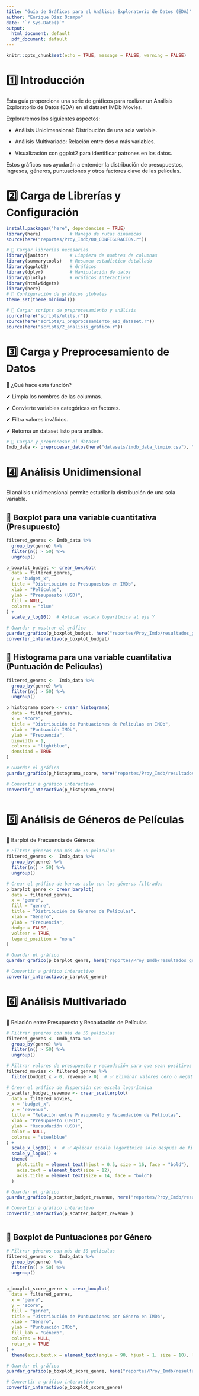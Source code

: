 ```yaml
---
title: "Guía de Gráficos para el Análisis Exploratorio de Datos (EDA)"
author: "Enrique Díaz Ocampo"
date: "`r Sys.Date()`"
output:
  html_document: default
  pdf_document: default
---
```


```r
knitr::opts_chunk$set(echo = TRUE, message = FALSE, warning = FALSE)
```


# 1️⃣ Introducción

Esta guía proporciona una serie de gráficos para realizar un Análisis Exploratorio de Datos (EDA) en el dataset IMDb Movies.

Exploraremos los siguientes aspectos:

- Análisis Unidimensional: Distribución de una sola variable.

- Análisis Multivariado: Relación entre dos o más variables.

- Visualización con ggplot2 para identificar patrones en los datos.

Estos gráficos nos ayudarán a entender la distribución de presupuestos, ingresos, géneros, puntuaciones y otros factores clave de las películas.

# 2️⃣ Carga de Librerías y Configuración
```r
install.packages("here", dependencies = TRUE)
library(here)           # Manejo de rutas dinámicas
source(here("reportes/Proy_Imdb/00_CONFIGURACION.r"))
```

```r
# 📌 Cargar librerías necesarias
library(janitor)        # Limpieza de nombres de columnas
library(summarytools)   # Resumen estadístico detallado
library(ggplot2)        # Gráficos
library(dplyr)          # Manipulación de datos
library(plotly)         # Gráficos Interactivos
library(htmlwidgets)
library(here)
# 📌 Configuración de gráficos globales
theme_set(theme_minimal())

# 📌 Cargar scripts de preprocesamiento y análisis
source(here("scripts/utils.r"))
source(here("scripts/1_preprocesamiento_esp_dataset.r"))
source(here("scripts/2_analisis_gráfico.r"))
```


# 3️⃣ Carga y Preprocesamiento de Datos

📌 ¿Qué hace esta función?

✔ Limpia los nombres de las columnas.

✔ Convierte variables categóricas en factores.

✔ Filtra valores inválidos.

✔ Retorna un dataset listo para análisis.

```r
# 📌 Cargar y preprocesar el dataset
Imdb_data <- preprocesar_datos(here("datasets/imdb_data_limpio.csv"), "Imdb")
```

# 4️⃣ Análisis Unidimensional

El análisis unidimensional permite estudiar la distribución de una sola variable.

## 📌 Boxplot para una variable cuantitativa (Presupuesto)

```r
filtered_genres <- Imdb_data %>%
  group_by(genre) %>%
  filter(n() > 50) %>%
  ungroup()

p_boxplot_budget <- crear_boxplot(
  data = filtered_genres,
  y = "budget_x",
  title = "Distribución de Presupuestos en IMDb",
  xlab = "Películas",
  ylab = "Presupuesto (USD)",
  fill = NULL,
  colores = "blue"
) +
  scale_y_log10()  # Aplicar escala logarítmica al eje Y

# Guardar y mostrar el gráfico
guardar_grafico(p_boxplot_budget, here("reportes/Proy_Imdb/resultados_generados/boxplot_budget.png"))
convertir_interactivo(p_boxplot_budget)


```


## 📌 Histograma para una variable cuantitativa (Puntuación de Películas)

```r
filtered_genres <-  Imdb_data %>%
  group_by(genre) %>%
  filter(n() > 50) %>%
  ungroup()

p_histograma_score <- crear_histograma(
  data = filtered_genres,
  x = "score",
  title = "Distribución de Puntuaciones de Películas en IMDb",
  xlab = "Puntuación IMDb",
  ylab = "Frecuencia",
  binwidth = 1,
  colores = "lightblue",
  densidad = TRUE
)

# Guardar el gráfico
guardar_grafico(p_histograma_score, here("reportes/Proy_Imdb/resultados_generados/histograma_score.png"))

# Convertir a gráfico interactivo
convertir_interactivo(p_histograma_score)



```

# 5️⃣ Análisis de Géneros de Películas

📌 Barplot de Frecuencia de Géneros

```r
# Filtrar géneros con más de 50 películas
filtered_genres <-  Imdb_data %>%
  group_by(genre) %>%
  filter(n() > 50) %>%
  ungroup()

# Crear el gráfico de barras solo con los géneros filtrados
p_barplot_genre <- crear_barplot(
  data = filtered_genres,
  x = "genre",
  fill = "genre",
  title = "Distribución de Géneros de Películas",
  xlab = "Género",
  ylab = "Frecuencia",
  dodge = FALSE,
  voltear = TRUE,
  legend_position = "none"
)

# Guardar el gráfico
guardar_grafico(p_barplot_genre, here("reportes/Proy_Imdb/resultados_generados/barplot_genre_filtered.png"))

# Convertir a gráfico interactivo
convertir_interactivo(p_barplot_genre)


```




# 6️⃣ Análisis Multivariado

📌 Relación entre Presupuesto y Recaudación de Películas


```r
# Filtrar géneros con más de 50 películas
filtered_genres <- Imdb_data %>%
  group_by(genre) %>%
  filter(n() > 50) %>%
  ungroup()

# Filtrar valores de presupuesto y recaudación para que sean positivos
filtered_movies <- filtered_genres %>%
  filter(budget_x > 0, revenue > 0)  # ✅ Eliminar valores cero o negativos

# Crear el gráfico de dispersión con escala logarítmica
p_scatter_budget_revenue <- crear_scatterplot(
  data = filtered_movies,
  x = "budget_x",
  y = "revenue",
  title = "Relación entre Presupuesto y Recaudación de Películas",
  xlab = "Presupuesto (USD)",
  ylab = "Recaudación (USD)",
  color = NULL,
  colores = "steelblue"
) +
  scale_x_log10() +  # ✅ Aplicar escala logarítmica solo después de filtrar
  scale_y_log10() +
  theme(
    plot.title = element_text(hjust = 0.5, size = 16, face = "bold"),
    axis.text = element_text(size = 12),
    axis.title = element_text(size = 14, face = "bold")
  )

# Guardar el gráfico
guardar_grafico(p_scatter_budget_revenue, here("reportes/Proy_Imdb/resultados_generados/scatter_budget_revenue.png"))

# Convertir a gráfico interactivo
convertir_interactivo(p_scatter_budget_revenue )



```

## 📌 Boxplot de Puntuaciones por Género

```r
# Filtrar géneros con más de 50 películas
filtered_genres <-  Imdb_data %>%
  group_by(genre) %>%
  filter(n() > 50) %>%
  ungroup()


p_boxplot_score_genre <- crear_boxplot(
  data = filtered_genres,
  x = "genre",
  y = "score",
  fill = "genre",
  title = "Distribución de Puntuaciones por Género en IMDb",
  xlab = "Género",
  ylab = "Puntuación IMDb",
  fill_lab = "Género",
  colores = NULL,
  rotar_x = TRUE
) +
  theme(axis.text.x = element_text(angle = 90, hjust = 1, size = 10), legend.position = "none")

# Guardar el gráfico
guardar_grafico(p_boxplot_score_genre, here("reportes/Proy_Imdb/resultados_generados/boxplot_score_genre.png"))

# Convertir a gráfico interactivo
convertir_interactivo(p_boxplot_score_genre)

```























